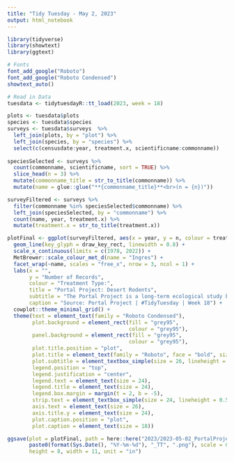 ```yaml
---
title: "Tidy Tuesday - May 2, 2023"
output: html_notebook
---
```


```r
library(tidyverse)
library(showtext)
library(ggtext)

# Fonts
font_add_google("Roboto")
font_add_google("Roboto Condensed")
showtext_auto()

# Read in Data
tuesdata <- tidytuesdayR::tt_load(2023, week = 18)
```

```r
plots <- tuesdata$plots
species <- tuesdata$species
surveys <- tuesdata$surveys  %>%
  left_join(plots, by = "plot") %>%
  left_join(species, by = "species") %>%
  select(c(censusdate:year, treatment.x, scientificname:commonname))
  
speciesSelected <- surveys %>%
  count(commonname, scientificname, sort = TRUE) %>%
  slice_head(n = 3) %>%
  mutate(commonname_title = str_to_title(commonname)) %>%
  mutate(name = glue::glue("**{commonname_title}**<br>(n = {n})"))

surveyFiltered <- surveys %>%
  filter(commonname %in% speciesSelected$commonname) %>%
  left_join(speciesSelected, by = "commonname") %>%
  count(name, year, treatment.x) %>%
  mutate(treatment.x = str_to_title(treatment.x))
```

```r
plotFinal <- ggplot(surveyFiltered, aes(x = year, y = n, colour = treatment.x)) +
  geom_line(key_glyph = draw_key_rect, linewidth = 0.8) +
  scale_x_continuous(limits = c(1978, 2022)) +
  MetBrewer::scale_colour_met_d(name = "Ingres") +
  facet_wrap(~name, scales = "free_x", nrow = 3, ncol = 1) +
  labs(x = "",
       y = "Number of Records",
       colour = "Treatment Type:",
       title = "Portal Project: Desert Rodents",
       subtitle = "The Portal Project is a long-term ecological study being conducted near Portal, AZ. Since 1977, the site has been used to study the interactions among rodents, ants and plants and their respective responses to climate. This graphic shows the number of records for 3 rodent species by treatment type from 1978 to 2022.",
       caption = "Source: Portal Project | #TidyTuesday | Week 18") +
  cowplot::theme_minimal_grid() +
  theme(text = element_text(family = "Roboto Condensed"),
        plot.background = element_rect(fill = "grey95",
                                       colour = "grey95"),
        panel.background = element_rect(fill = "grey95",
                                       colour = "grey95"),
        plot.title.position = "plot",
        plot.title = element_text(family = "Roboto", face = "bold", size = 48),
        plot.subtitle = element_textbox_simple(size = 26, lineheight = 0.25, margin = margin(b = 5)),
        legend.position = "top",
        legend.justification = "center",
        legend.text = element_text(size = 24),
        legend.title = element_text(size = 24),
        legend.box.margin = margin(t = 2, b = -5),
        strip.text = element_textbox_simple(size = 24, lineheight = 0.5),
        axis.text = element_text(size = 26),
        axis.title.y = element_text(size = 24),
        plot.caption.position = "plot",
        plot.caption = element_text(size = 18))
```

```r
ggsave(plot = plotFinal, path = here::here("2023/2023-05-02_PortalProject"),
       paste0(format(Sys.Date(), "%Y-%m-%d"), "_TT", ".png"), scale = 0.8, dpi = 300,
       height = 8, width = 11, unit = "in")
```